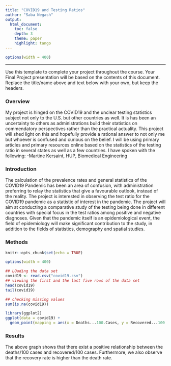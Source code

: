 ```yaml
---
title: "COVID19 and Testing Ratios"
author: "Saba Negash"
output: 
  html_document:
    toc: false 
    depth: 3 
    theme: paper 
    highlight: tango
---
```

```r
options(width = 400)
```  
***
Use this template to complete your project throughout the course. Your Final Project presentation will be based on the contents of this document. Replace the title/name above and text below with your own, but keep the headers.

### Overview
My project is hinged on the COVID19 and the unclear testing statistics subject not only to the U.S. but other countries as well. It is has been an uncertainty to others as administrations build their statistics on commendatory perspectives rather than the practical actuality. This project will shed light on this and hopefully provide a rational answer to not only me but whoever is confused and curious on the belief. I will be using primary articles and primary resources online based on the  statistics of the testing ratio in several states as well as a few countries. I have spoken with the following:
-Martine Kersaint, HUP, Biomedical Engineering

### Introduction 
The calculation of the prevalence rates and general statistics of the COVID19 Pandemic has been an area of confusion, with administration preferring to relay the statistics that give a favourable outlook, instead of the reality. The project is interested in observing the test ratio for the COVID19 pandemic as a statistic of interest in the pandemic. The project will aim at conducting a comparative study of the testing being done in different countries with special focus in the test ratios among positive and negative diagnoses.
Given that the pandemic itself is an epidemiological event, the field of epidemiology will make significant contribution to the study, in addition to the fields of statistics, demography and spatial studies. 


### Methods

```r
knitr::opts_chunk$set(echo = TRUE)
```

```r
options(width = 400)
```  

```r
## LOading the data set
covid19 <- read.csv("covid19.csv")
## viewing the first and the last five rows of the data set
head(covid19)
tail(covid19)
```

```r
## checking missing values
sum(is.na(covid19))
```

```r
library(ggplot2)
ggplot(data = covid19) + 
  geom_point(mapping = aes(x = Deaths...100.Cases, y = Recovered...100.Cases))
```
### Results
The above graph shows that there exist a positive relationship between the deaths/100 cases and recovered/100 cases. Furthermore, we also observe that the recovery rate is higher than the death rate.
















